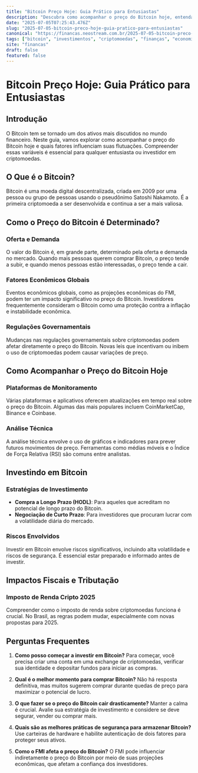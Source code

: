 ```yaml
---
title: "Bitcoin Preço Hoje: Guia Prático para Entusiastas"
description: "Descubra como acompanhar o preço do Bitcoin hoje, entenda os fatores que influenciam seu valor e aprenda a investir de forma inteligente."
date: "2025-07-05T07:25:43.476Z"
slug: "2025-07-05-bitcoin-preco-hoje-guia-pratico-para-entusiastas"
canonical: "https://financas.neostream.com.br/2025-07-05-bitcoin-preco-hoje-guia-pratico-para-entusiastas"
tags: ["bitcoin", "investimentos", "criptomoedas", "finanças", "economia"]
site: "financas"
draft: false
featured: false
---
```


# Bitcoin Preço Hoje: Guia Prático para Entusiastas

## Introdução
O Bitcoin tem se tornado um dos ativos mais discutidos no mundo financeiro. Neste guia, vamos explorar como acompanhar o preço do Bitcoin hoje e quais fatores influenciam suas flutuações. Compreender essas variáveis é essencial para qualquer entusiasta ou investidor em criptomoedas.

## O Que é o Bitcoin?
Bitcoin é uma moeda digital descentralizada, criada em 2009 por uma pessoa ou grupo de pessoas usando o pseudônimo Satoshi Nakamoto. É a primeira criptomoeda a ser desenvolvida e continua a ser a mais valiosa.

## Como o Preço do Bitcoin é Determinado?
### Oferta e Demanda
O valor do Bitcoin é, em grande parte, determinado pela oferta e demanda no mercado. Quando mais pessoas querem comprar Bitcoin, o preço tende a subir, e quando menos pessoas estão interessadas, o preço tende a cair.

### Fatores Econômicos Globais
Eventos econômicos globais, como as projeções econômicas do FMI, podem ter um impacto significativo no preço do Bitcoin. Investidores frequentemente consideram o Bitcoin como uma proteção contra a inflação e instabilidade econômica.

### Regulações Governamentais
Mudanças nas regulações governamentais sobre criptomoedas podem afetar diretamente o preço do Bitcoin. Novas leis que incentivam ou inibem o uso de criptomoedas podem causar variações de preço.

## Como Acompanhar o Preço do Bitcoin Hoje
### Plataformas de Monitoramento
Várias plataformas e aplicativos oferecem atualizações em tempo real sobre o preço do Bitcoin. Algumas das mais populares incluem CoinMarketCap, Binance e Coinbase.

### Análise Técnica
A análise técnica envolve o uso de gráficos e indicadores para prever futuros movimentos de preço. Ferramentas como médias móveis e o Índice de Força Relativa (RSI) são comuns entre analistas.

## Investindo em Bitcoin
### Estratégias de Investimento
- **Compra a Longo Prazo (HODL)**: Para aqueles que acreditam no potencial de longo prazo do Bitcoin.
- **Negociação de Curto Prazo**: Para investidores que procuram lucrar com a volatilidade diária do mercado.

### Riscos Envolvidos
Investir em Bitcoin envolve riscos significativos, incluindo alta volatilidade e riscos de segurança. É essencial estar preparado e informado antes de investir.

## Impactos Fiscais e Tributação
### Imposto de Renda Cripto 2025
Compreender como o imposto de renda sobre criptomoedas funciona é crucial. No Brasil, as regras podem mudar, especialmente com novas propostas para 2025.

## Perguntas Frequentes
1. **Como posso começar a investir em Bitcoin?**
   Para começar, você precisa criar uma conta em uma exchange de criptomoedas, verificar sua identidade e depositar fundos para iniciar as compras.

2. **Qual é o melhor momento para comprar Bitcoin?**
   Não há resposta definitiva, mas muitos sugerem comprar durante quedas de preço para maximizar o potencial de lucro.

3. **O que fazer se o preço do Bitcoin cair drasticamente?**
   Manter a calma é crucial. Avalie sua estratégia de investimento e considere se deve segurar, vender ou comprar mais.

4. **Quais são as melhores práticas de segurança para armazenar Bitcoin?**
   Use carteiras de hardware e habilite autenticação de dois fatores para proteger seus ativos.

5. **Como o FMI afeta o preço do Bitcoin?**
   O FMI pode influenciar indiretamente o preço do Bitcoin por meio de suas projeções econômicas, que afetam a confiança dos investidores.